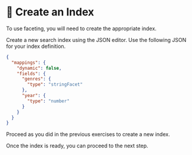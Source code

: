 # 🦸 Create an Index

To use faceting, you will need to create the appropriate index.

Create a new search index using the JSON editor. Use the following JSON for your index definition.

```json
{
  "mappings": {
    "dynamic": false,
    "fields": {
      "genres": {
        "type": "stringFacet"
      },
      "year": {
        "type": "number"
      }
    }
  }
}
```

Proceed as you did in the previous exercises to create a new index.

Once the index is ready, you can proceed to the next step.
